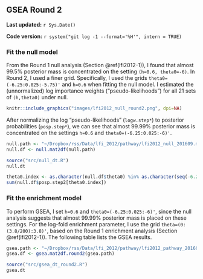 ## GSEA Round 2 {#lfi2012-2}

**Last updated:** `r Sys.Date()`

**Code version:** `r system("git log -1 --format='%H'", intern = TRUE)`

### Fit the null model

From the Round 1 null analysis (Section \@ref(lfi2012-1)), I found that almost 99.5% posterior mass is concentrated on the setting `(h=0.6, theta0=-6)`. In Round 2, I used a finer grid. Specifically, I used the grids `theta0=(-6.25:0.025:-5.75)'` and `h=0.6` when fitting the null model. I estimated the (unnormalized) log importance weights ("pseudo-likelihoods") for all 21 sets of `(h,theta0)` under null.

```r
knitr::include_graphics("images/lfi2012_null_round2.png", dpi=NA)
```

After normalizing the log "pseudo-likelihoods" (`logw.step*`) to posterior probabilities (`posp.step*`), we can see that almost 99.99% posterior mass is concentrated on the settings `h=0.6` and `theta0=(-6.25:0.025:-6)'`.
```r
null.path <- "~/Dropbox/rss/Data/lfi_2012/pathway/lfi2012_null_201609.mat"
null.df <- null.mat2df(null.path)
```

```r
source("src/null_dt.R")
null.dt
```

```r
theta0.index <- as.character(null.df$theta0) %in% as.character(seq(-6.25,-6,by=0.025)) 
sum(null.df$posp.step2[theta0.index]) 
```

### Fit the enrichment model

To perform GSEA, I set `h=0.6` and `theta0=(-6.25:0.025:-6)'`, since the null analysis suggests that almost 99.99% posterior mass is placed on these settings. For the log-fold enrichment parameter, I use the grid `theta=(0:(3.8/200):3.8)'`, based on the Round 1 enrichment analysis (Section \@ref(lfi2012-1)). The following table lists the GSEA results. 
```r
gsea.path <- "~/Dropbox/rss/Data/lfi_2012/pathway/lfi2012_pathway_201609.mat"
gsea.df <- gsea.mat2df.round2(gsea.path) 
```

```r
source("src/gsea_dt_round2.R")
gsea.dt
```